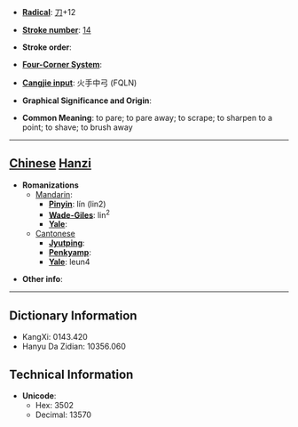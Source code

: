 * '''[[Wiktionary:Chinese radical index| Radical]]''': [[Wiktionary:Chinese radical index 刀|刀]]+12

* '''[[Wiktionary:Chinese total strokes index|Stroke number]]''': [[Wiktionary:Chinese total strokes index 14|14]]

* '''Stroke order''': 

* '''[[Wiktionary:Chinese four corner index|Four-Corner System]]''': 

* '''[[Wiktionary:Chinese Cangjie index|Cangjie input]]''': 火手中弓 (FQLN)

* '''Graphical Significance and Origin''': 

* '''Common Meaning''': to pare; to pare away; to scrape; to sharpen to a point; to shave; to brush away

----

== [[Chinese]] [[Hanzi]] ==

* '''Romanizations'''
** [[Mandarin]]:
*** '''[[Pinyin]]''': lín (lin2)
*** '''[[Wade-Giles]]''': lin<sup>2</sup>
*** '''[[Yale]]''': 
**[[Cantonese]]
***'''[[Jyutping]]''':
***'''[[Penkyamp]]''': 
***'''[[Yale]]''': leun4

* '''Other info''': 

----

== Dictionary Information ==

* KangXi: 0143.420
* Hanyu Da Zidian: 10356.060

== Technical Information ==

* '''Unicode''':
** Hex: 3502
** Decimal: 13570